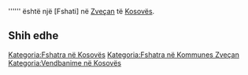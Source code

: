 {{Fshat në 
 | Emri                = Vallaq
 | Emri (Rasa dhanore) = 
 | Figura              = 
 | Shteti              = Kosovës
 | Komuna              = Zveçan
 | Kodi postar         = 
 | Sipërfaqja          = 
 | Popullsia           = 0
 | Regj. i popullsisë  = 
 | Dend. e popullsisë  = 
 | Faqja zyrtare       = 
 <!--- Koordinatat ----> 
 | Gjerësia            = 42.94694
 | Gjatësia            = 20.83056
 | Lartësia            = 
}}
'''''' është një [Fshati] në [[ Zveçan ]] të [[ Kosovës ]].

<!-- == Gjeografia == -->
<!-- == Historia == -->
<!-- == Demografia == -->
== Shih edhe ==
{{Komuna Zveçan}}
{{Kosovo-Administrata-Cung}}

[[Kategoria:Fshatra në Kosovës]]
[[Kategoria:Fshatra në Kommunes Zveçan]]
[[Kategoria:Vendbanime në Kosovës]]